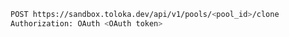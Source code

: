```bash
POST https://sandbox.toloka.dev/api/v1/pools/<pool_id>/clone
Authorization: OAuth <OAuth token>
```